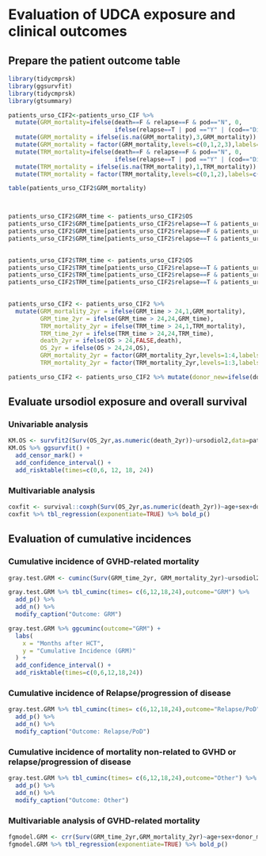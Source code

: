 # Evaluation of UDCA exposure and clinical outcomes

## Prepare the patient outcome table
```r
library(tidycmprsk)
library(ggsurvfit)
library(tidycmprsk)
library(gtsummary)

patients_urso_CIF2<-patients_urso_CIF %>% 
  mutate(GRM_mortality=ifelse(death==F & relapse==F & pod=="N", 0,
                              ifelse(relapse==T | pod =="Y" | (cod=="Disease Progression"|cod=="Recurrence of primary disease"|cod=="Malignant disease"|cod=="Relapse"),2,                                  ifelse(cod=="GvHD"|cod=="GvHD/Infection"|(gvhd==T & death==T),1,3)))) %>% 
  mutate(GRM_mortality = ifelse(is.na(GRM_mortality),3,GRM_mortality)) %>% 
  mutate(GRM_mortality = factor(GRM_mortality,levels=c(0,1,2,3),labels=c("Censored", "GRM", "Relapse/PoD","Other"))) %>% 
  mutate(TRM_mortality=ifelse(death==F & relapse==F & pod=="N", 0,
                              ifelse(relapse==T | pod =="Y" | (cod=="Disease Progression"|cod=="Recurrence of primary disease"|cod=="Malignant disease"|cod=="Relapse"),2, 1))) %>% 
  mutate(TRM_mortality = ifelse(is.na(TRM_mortality),1,TRM_mortality)) %>% 
  mutate(TRM_mortality = factor(TRM_mortality,levels=c(0,1,2),labels=c("Censored","TRM","Relapse/PoD")))

table(patients_urso_CIF2$GRM_mortality)



patients_urso_CIF2$GRM_time <- patients_urso_CIF2$OS
patients_urso_CIF2$GRM_time[patients_urso_CIF2$relapse==T & patients_urso_CIF2$pod=="N"] = patients_urso_CIF2$relapse_time[patients_urso_CIF2$relapse==T & patients_urso_CIF2$pod=="N"]
patients_urso_CIF2$GRM_time[patients_urso_CIF2$relapse==F & patients_urso_CIF2$pod=="Y"] = patients_urso_CIF2$pod_time[patients_urso_CIF2$relapse==F & patients_urso_CIF2$pod=="Y"]
patients_urso_CIF2$GRM_time[patients_urso_CIF2$relapse==T & patients_urso_CIF2$pod=="Y"] = min(patients_urso_CIF2$pod_time[patients_urso_CIF2$relapse==T & patients_urso_CIF2$pod=="Y"],
                                                                                            patients_urso_CIF2$relapse_time[patients_urso_CIF2$relapse==T & patients_urso_CIF2$pod=="Y"])

patients_urso_CIF2$TRM_time <- patients_urso_CIF2$OS
patients_urso_CIF2$TRM_time[patients_urso_CIF2$relapse==T & patients_urso_CIF2$pod=="N"] = patients_urso_CIF2$relapse_time[patients_urso_CIF2$relapse==T & patients_urso_CIF2$pod=="N"]
patients_urso_CIF2$TRM_time[patients_urso_CIF2$relapse==F & patients_urso_CIF2$pod=="Y"] = patients_urso_CIF2$pod_time[patients_urso_CIF2$relapse==F & patients_urso_CIF2$pod=="Y"]
patients_urso_CIF2$TRM_time[patients_urso_CIF2$relapse==T & patients_urso_CIF2$pod=="Y"] = min(patients_urso_CIF2$pod_time[patients_urso_CIF2$relapse==T & patients_urso_CIF2$pod=="Y"],
                                                                                            patients_urso_CIF2$relapse_time[patients_urso_CIF2$relapse==T & patients_urso_CIF2$pod=="Y"])

patients_urso_CIF2 <- patients_urso_CIF2 %>% 
  mutate(GRM_mortality_2yr = ifelse(GRM_time > 24,1,GRM_mortality), 
         GRM_time_2yr = ifelse(GRM_time > 24,24,GRM_time), 
         TRM_mortality_2yr = ifelse(TRM_time > 24,1,TRM_mortality), 
         TRM_time_2yr = ifelse(TRM_time > 24,24,TRM_time), 
         death_2yr = ifelse(OS > 24,FALSE,death), 
         OS_2yr = ifelse(OS > 24,24,OS),
         GRM_mortality_2yr = factor(GRM_mortality_2yr,levels=1:4,labels=c("Censored","GRM","Relapse/PoD",  "Other")),  
         TRM_mortality_2yr = factor(TRM_mortality_2yr,levels=1:3,labels=c("Censored",  "TRM", "Relapse/PoD")))

patients_urso_CIF2 <- patients_urso_CIF2 %>% mutate(donor_new=ifelse(donor_match=="MMRD", "haplo", donor_match))

```

## Evaluate ursodiol exposure and overall survival

### Univariable analysis
```r
KM.OS <- survfit2(Surv(OS_2yr,as.numeric(death_2yr))~ursodiol2,data=patients_urso_CIF2)
KM.OS %>% ggsurvfit() +
  add_censor_mark() +
  add_confidence_interval() +
  add_risktable(times=c(0,6, 12, 18, 24))
```

### Multivariable analysis
```r
coxfit <- survival::coxph(Surv(OS_2yr,as.numeric(death_2yr))~age+sex+donor_match+graft+intensity+ursodiol2,data=patients_urso_CIF2)
coxfit %>% tbl_regression(exponentiate=TRUE) %>% bold_p()
```

## Evaluation of cumulative incidences

### Cumulative incidence of GVHD-related mortality
```r
gray.test.GRM <- cuminc(Surv(GRM_time_2yr, GRM_mortality_2yr)~ursodiol2, data=patients_urso_CIF2)

gray.test.GRM %>% tbl_cuminc(times= c(6,12,18,24),outcome="GRM") %>% 
  add_p() %>% 
  add_n() %>% 
  modify_caption("Outcome: GRM")
```


```r
gray.test.GRM %>% ggcuminc(outcome="GRM") + 
  labs(
    x = "Months after HCT",
    y = "Cumulative Incidence (GRM)"
  ) + 
  add_confidence_interval() +
  add_risktable(times=c(0,6,12,18,24))
```

### Cumulative incidence of Relapse/progression of disease
```r
gray.test.GRM %>% tbl_cuminc(times= c(6,12,18,24),outcome="Relapse/PoD") %>% 
  add_p() %>% 
  add_n() %>% 
  modify_caption("Outcome: Relapse/PoD")
```

### Cumulative incidence of mortality non-related to GVHD or relapse/progression of disease
```r
gray.test.GRM %>% tbl_cuminc(times= c(6,12,18,24),outcome="Other") %>% 
  add_p() %>% 
  add_n() %>% 
  modify_caption("Outcome: Other")
```

### Multivariable analysis of GVHD-related mortality
```r
fgmodel.GRM <- crr(Surv(GRM_time_2yr,GRM_mortality_2yr)~age+sex+donor_match+graft+intensity+ursodiol2,data=patients_urso_CIF2)
fgmodel.GRM %>% tbl_regression(exponentiate=TRUE) %>% bold_p()
```

